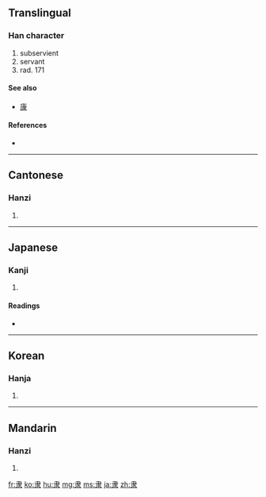 {{also|隸|康}}
==Translingual==
{{stroke order|type=animate}}
{{zh-forms|隶|[[隸]]}}

===Han character===
{{Han char|rn=171|rad=隶|as=00|sn=8|four=|canj=中水 (LE)}}

# subservient
# servant
# rad. 171

====See also====
* [[康]]

====References====
* {{Han ref|kx=1363.220|dkj=41923|dj=1867.100|hdz=74323.010|uh=96B6|ud=38582}}

----

==Cantonese==

===Hanzi===
{{yue-hanzi|jyut=|y=dai6|tra=隸}}

# {{defn|Cantonese|sort=隶00}}

----

==Japanese==

===Kanji===
{{ja-kanji|grade=|rs=隶00}}

# {{defn|Japanese|sort=隶00}}

====Readings====
* {{ja-readings|on=[[たい]] (tai), [[だい]] (dai), [[い]] (i)|kun=[[およぶ]] (oyobu)}}

----

==Korean==

===Hanja===
{{ko-hanja|hangeul=이|eumhun=|rv=i|mr=i|y=i}}

# {{defn|Korean|sort=隶00}}

----

==Mandarin==

===Hanzi===
{{cmn-hanzi|tra=隸|pin=[[lì]] ([[li4]])|wg=li<sup>4</sup>}}

# {{defn|Mandarin|sort=隶00}}

[[fr:隶]]
[[ko:隶]]
[[hu:隶]]
[[mg:隶]]
[[ms:隶]]
[[ja:隶]]
[[zh:隶]]